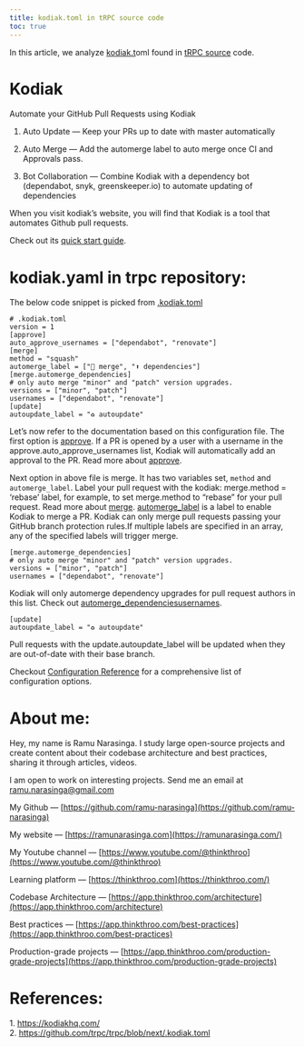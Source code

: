```yaml
---
title: kodiak.toml in tRPC source code
toc: true
---
```


In this article, we analyze [kodiak.t](https://kodiakhq.com/)oml found in [tRPC source](https://github.com/trpc/trpc/blob/next/.kodiak.toml) code.

# **Kodiak**

Automate your GitHub Pull Requests using Kodiak

1. Auto Update — Keep your PRs up to date with master automatically
    
2. Auto Merge — Add the automerge label to auto merge once CI and Approvals pass.
    
3. Bot Collaboration — Combine Kodiak with a dependency bot (dependabot, snyk, greenskeeper.io) to automate updating of dependencies
    

When you visit kodiak’s website, you will find that Kodiak is a tool that  
automates Github pull requests.

Check out its [quick start guide](https://kodiakhq.com/docs/quickstart).

# **kodiak.yaml in trpc repository:**

The below code snippet is picked from [.kodiak.toml](https://github.com/trpc/trpc/blob/next/.kodiak.toml)

```plaintext
# .kodiak.toml
version = 1
[approve]
auto_approve_usernames = ["dependabot", "renovate"]
[merge]
method = "squash"
automerge_label = ["🚀 merge", "⬆️ dependencies"]
[merge.automerge_dependencies]
# only auto merge "minor" and "patch" version upgrades.
versions = ["minor", "patch"]
usernames = ["dependabot", "renovate"]
[update]
autoupdate_label = "♻️ autoupdate"
```

Let’s now refer to the documentation based on this configuration file. The first option is [approve](https://kodiakhq.com/docs/config-reference#approveauto_approve_usernames). If a PR is opened by a user with a username in the approve.auto\_approve\_usernames list, Kodiak will automatically add an approval to the PR. Read more about [approve](https://kodiakhq.com/docs/config-reference#approveauto_approve_usernames).

Next option in above file is merge. It has two variables set, `method` and `automerge_label`. Label your pull request with the kodiak: merge.method = ‘rebase’ label, for example, to set merge.method to “rebase” for your pull request. Read more about [merge](https://kodiakhq.com/docs/config-reference#mergemethod-1). [automerge\_label](https://kodiakhq.com/docs/config-reference#mergeautomerge_label) is a label to enable Kodiak to merge a PR. Kodiak can only merge pull requests passing your GitHub branch protection rules.If multiple labels are specified in an array, any of the specified labels will trigger merge.

```plaintext
[merge.automerge_dependencies]
# only auto merge "minor" and "patch" version upgrades.
versions = ["minor", "patch"]
usernames = ["dependabot", "renovate"]
```

Kodiak will only automerge dependency upgrades for pull request authors in this list. Check out [automerge\_dependenciesusernames](https://kodiakhq.com/docs/config-reference#mergeautomerge_dependenciesusernames).

```plaintext
[update]
autoupdate_label = "♻️ autoupdate"
```

Pull requests with the update.autoupdate\_label will be updated when they are out-of-date with their base branch.

Checkout [Configuration Reference](https://kodiakhq.com/docs/config-reference) for a comprehensive list of  
configuration options.

# **About me:**

Hey, my name is Ramu Narasinga. I study large open-source projects and create content about their codebase architecture and best practices, sharing it through articles, videos.

I am open to work on interesting projects. Send me an email at ramu.narasinga@gmail.com

My Github — [https://github.com/ramu-narasinga](https://github.com/ramu-narasinga)

My website — [https://ramunarasinga.com](https://ramunarasinga.com/)

My Youtube channel — [https://www.youtube.com/@thinkthroo](https://www.youtube.com/@thinkthroo)

Learning platform — [https://thinkthroo.com](https://thinkthroo.com/)

Codebase Architecture — [https://app.thinkthroo.com/architecture](https://app.thinkthroo.com/architecture)

Best practices — [https://app.thinkthroo.com/best-practices](https://app.thinkthroo.com/best-practices)

Production-grade projects — [https://app.thinkthroo.com/production-grade-projects](https://app.thinkthroo.com/production-grade-projects)

# **References:**

1\. https://kodiakhq.com/  
2\. https://github.com/trpc/trpc/blob/next/.kodiak.toml
